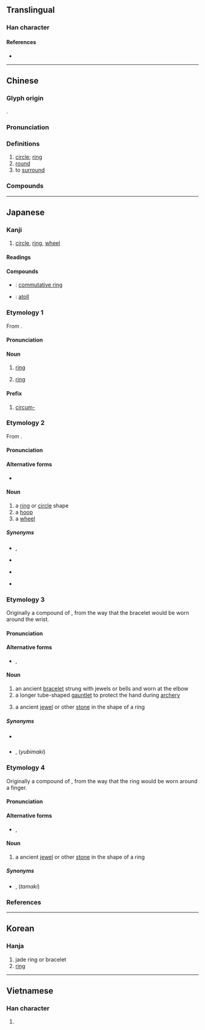 {{also|环}}
{{character info/new}}
==Translingual==
{{ja-forms|環|[[环]]|環}}

===Han character===
{{Han char|rn=96|rad=玉|as=13|sn=17|four=16132|canj=MGWLV|ids=⿰𤣩睘}}

====References====
* {{Han ref|kx=0743.170|dkj=21287|dj=1152.140|hdz=21140.050|uh=74B0|ud=29872|bh=C0F4|bd=49396}}

----

==Chinese==
{{zh-forms|s=环}}

===Glyph origin===
{{Han etym}}
{{Han compound|玉|睘|c1=s|c2=p|t1=jade|ls=psc}}.

===Pronunciation===
{{zh-pron
|m=huán
|c=waan4
|h=pfs=fàn
|md=kuàng
|mn=khoân/hoân |mn_note = khoân - vernacular; hoân - literary
|w=3gue
|mc=y
|oc=y
|cat=n,a,v
}}

===Definitions===
{{zh-hanzi}}

# [[circle]]; [[ring]]
# [[round]]
# to [[surround]]

===Compounds===
{{zh-der|環境|環保|公共環境|二聖環|循環反覆|侵蝕循環|地理環境|圓環|小循環|了事環|單循環賽|光環|大氣環流|九連環|四環素|惡性循環|循環賽|循環論證|循環系統|循環小數|循環制|循環不息|循環|彄環|強敵環伺|岩石循環|居住環境|套環兒|三環五扣|天道循環|子宮環|佩環|天理循環|大環境|大循環|吊環|刀環|環狀剝皮|日環蝕|環堵|燕瘦環肥|環球時間|環海|環球|生態環境|玉環|拉環|環抱|海洋環流|水氣循環|格於環境|環珮|環境汙染|景氣循環|環施|環境科學|指環|環境衛生|環保局|氮循環|環繞喇叭|環節動物|環深|碳循環|環境醫學|環堵蕭然|白環|環境設計|法環|環環相扣|環顧|環遊|環衛|環蝕|環肥燕瘦|環繞|環節|環視|環狀軟骨|環流|環暈|環幕電影|環境工程|環境保護|環列|環佩|環伺|環中|獸環|環坐|扣環兒|環拜|浮環|環島|氮環|環行|瑤環瑜珥|結草啣環|鐵環|連環套|肺循環|重環紋|結草銜環|記號環|銜環|雙環|豹頭環眼|血循環|賜環|齊后破環|花環|黃雀銜環|色環|體循環|耳環|頓劍搖環|險象環生|阿環|連環車禍|門環子|銜環結草|連環畫|銀環蛇|連環圖畫|血液循環|連環計|連環扣|連環|迴環|迴環轉折|轍環天下|豹環|菲洛普環}}

----

==Japanese==

===Kanji===
{{ja-kanji|grade=c|rs=玉17}}

# [[circle]], [[ring]], [[wheel]]

====Readings====
{{ja-readings
|goon=げん<ぐゑん
|kanon=かん<くわん
|kun=わ-, たまき-, ゆびまき
|nanori=たま
}}

====Compounds====
{{der-top|Compounds}}
* {{ja-r|可換環|かかんかん}}: [[commutative ring]]
* {{ja-r|環礁|かんしょう}}: [[atoll]]
{{der-bottom}}

===Etymology 1===
{{ja-kanjitab|かん|yomi=o}}
From {{etyl|ltc|ja|sort=かん}} {{m|zh|環|tr=hwæn}}.

====Pronunciation====
{{ja-pron|yomi=kanon|かん|acc=1|acc_ref=DJR,NHK}}

====Noun====
{{ja-noun|かん|hhira=くわん}}

# [[ring]]
# {{lb|ja|algebra|sort=かん}} [[ring]]

====Prefix====
{{ja-pos|prefix|かん|hhira=くわん}}

# [[circum-]]

===Etymology 2===
{{ja-kanjitab|yomi=k|わ}}
From {{etyl|ojp|ja|sort=わ}}.

====Pronunciation====
{{ja-pron|yomi=k|わ|acc=1|acc_ref=DJR}}

====Alternative forms====
* {{ja-l|輪}}

====Noun====
{{ja-noun|わ}}

# a [[ring]] or [[circle]] shape {{qualifier|such as a ring for a finger, or Saturn's rings}}
# a [[hoop]] {{qualifier|such as for a [[barrel]]}}
# a [[wheel]] {{qualifier|as of a vehicle}}

=====Synonyms=====
* {{sense|circle shape}} {{ja-r|丸|まる}}, {{ja-r|円形|えんけい}}
* {{sense|finger ring}} {{ja-r|指輪|ゆびわ}}
* {{sense|barrel hoop}} {{ja-r|箍|たが}}
* {{sense|vehicle wheel}} {{ja-r|車輪|しゃりん}}

===Etymology 3===
{{ja-kanjitab|たまき|yomi=k}}
Originally a compound of {{compound|lang=ja|sort=たまき|手|tr1=ta|t1=hand|pos1=ancient combining form of modern ''te''|巻き|tr2=maki|t2=winding, wrapping|pos2=the {{m|ja|連用形|tr=ren'yōkei||continuative or stem form}} of verb {{m|ja|巻く}} ''maku'', “to wind, to wrap”}}, from the way that the bracelet would be worn around the wrist.

====Pronunciation====
{{ja-pron|yomi=k|たまき|acc=1|acc_ref=DJR,NHK}}

====Alternative forms====
* {{ja-l|手纏}}, {{ja-l|鐶}}

====Noun====
{{ja-noun|たまき}}

# an ancient [[bracelet]] strung with jewels or bells and worn at the elbow
# a longer tube-shaped [[gauntlet]] to protect the hand during [[archery]]
# {{lb|ja|sort=たまき|obsolete}} a ancient [[jewel]] or other [[stone]] in the shape of a ring

=====Synonyms=====
* {{sense|archery gauntlet}} {{ja-r|手覆|たおおい}}
* {{sense|ring}} {{ja-r|指輪|ゆびわ}}, {{lang|ja|環}} (''yubimaki'') {{qualifier|see below}}

===Etymology 4===
{{ja-kanjitab|yomi=k|ゆびまき}}
Originally a compound of {{compound|lang=ja|sort=ゆびまき|指|tr1=yubi|t1=finger|pos1=ancient combining form of modern ''te''|巻き|tr2=maki|t2=winding, wrapping|pos2=the {{m|ja|連用形|tr=ren'yōkei||continuative or stem form}} of verb {{m|ja|巻く}} ''maku'', “to wind, to wrap”}}, from the way that the ring would be worn around a finger.

====Pronunciation====
{{ja-pron|yomi=k|ゆびまき}}

====Alternative forms====
* {{ja-l|指巻}}, {{ja-l|鐶}}

====Noun====
{{ja-noun|ゆびまき}}

# {{lb|ja|sort=ゆびまき|obsolete}} a ancient [[jewel]] or other [[stone]] in the shape of a ring

=====Synonyms=====
* {{ja-r|指輪|ゆびわ}}, {{lang|ja|環}} (''tamaki'') {{qualifier|see above}}

===References===
<references/>

----

==Korean==

===Hanja===
{{ko-hanja|hangeul=환}}

# jade ring or bracelet
# [[ring]]

----

==Vietnamese==

===Han character===
{{vi-hantu|hoàn|rs=玉13}}

# {{defn|lang=vi|sort=玉13}}